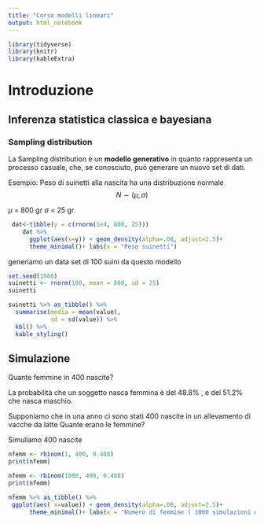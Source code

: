 ```yaml
---
title: "Corso modelli lineari"
output: html_notebook
---
```



```r
library(tidyverse)
library(knitr)
library(kableExtra)
```

# Introduzione

## Inferenza statistica classica e bayesiana
### Sampling distribution 

La Sampling distribution è un **modello generativo** in quanto rappresenta un processo casuale, che, se conosciuto, può generare un nuovo set di dati.

Esempio: Peso di suinetti alla nascita ha una distribuzione normale $$N \sim(\mu, \sigma)$$

$\mu$ = 800 gr
$\sigma$ = 25 gr

```r
 dat<-tibble(y = c(rnorm(1e4, 800, 25)))
    dat %>% 
      ggplot(aes(x=y)) + geom_density(alpha=.08, adjust=2.5)+
      theme_minimal()+ labs(x = "Peso suinetti")
```


generiamo un data set di 100 suini da questo modello

```r
set.seed(1966)
suinetti <- rnorm(100, mean = 800, sd = 25)
suinetti
```

```r
suinetti %>% as_tibble() %>% 
  summarise(media = mean(value), 
            sd = sd(value)) %>% 
  kbl() %>% 
  kable_styling()
```




## Simulazione
Quante femmine in 400 nascite?

La probabilità che un soggetto nasca femmina è del 48.8% , e del 51.2% che nasca maschio. 

Supponiamo che in una anno ci sono stati 400 nascite in un allevamento di vacche da latte
Quante erano le femmine?

Simuliamo 400 nascite
```r
nfemm <- rbinom(1, 400, 0.488)
print(nfemm)
```

```r
nfemm <- rbinom(1000, 400, 0.488)
print(nfemm)
```


```r
nfemm %>% as_tibble() %>% 
 ggplot(aes( x=value)) + geom_density(alpha=.08, adjust=2.5)+  
      theme_minimal()+ labs(x = "Numero di femmine ( 1000 simulazioni di 400 nascite)")
```
 
 